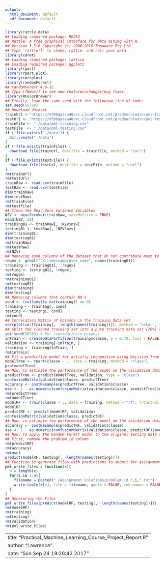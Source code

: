 ```yaml
---
output:
  html_document: default
  pdf_document: default
---
```


```r
library(rattle.data)
## Loading required package: RGtk2
## Rattle: A free graphical interface for data mining with R.
## Version 3.5.0 Copyright (c) 2006-2015 Togaware Pty Ltd.
## Type 'rattle()' to shake, rattle, and roll your data.
library(caret)
## Loading required package: lattice
## Loading required package: ggplot2
library(rpart)
library(rpart.plot)
library(corrplot)
library(randomForest)
## randomForest 4.6-12
## Type rfNews() to see new features/changes/bug fixes.
library(RColorBrewer)
## Finally, load the same seed with the following line of code:
set.seed(56789)
## Download dataset
trainUrl <-"https://d396qusza40orc.cloudfront.net/predmachlearn/pml-training.csv"
testUrl <- "https://d396qusza40orc.cloudfront.net/predmachlearn/pml-testing.csv"
trainFile <- "./data/pml-training.csv"
testFile  <- "./data/pml-testing.csv"
if (!file.exists("./data")) {
  dir.create("./data")
}
if (!file.exists(trainFile)) {
  download.file(trainUrl, destfile = trainFile, method = "curl")
}
if (!file.exists(testFile)) {
  download.file(testUrl, destfile = testFile, method = "curl")
}
rm(trainUrl)
rm(testUrl)
trainRaw <- read.csv(trainFile)
testRaw <- read.csv(testFile)
dim(trainRaw)
dim(testRaw)
rm(trainFile)
rm(testFile)
## Clean the Near Zero Variance Variables
NZV <- nearZeroVar(trainRaw, saveMetrics = TRUE)
head(NZV, 20)
training01 <- trainRaw[, !NZV$nzv]
testing01 <- testRaw[, !NZV$nzv]
dim(training01)
dim(testing01)
rm(trainRaw)
rm(testRaw)
rm(NZV)
## Removing some columns of the dataset that do not contribute much to the accelerometer measurements
regex <- grepl("^X|timestamp|user_name", names(training01))
training <- training01[, !regex]
testing <- testing01[, !regex]
rm(regex)
rm(training01)
rm(testing01)
dim(training)
dim(testing)
## Removing columns that contain NA's
cond <- (colSums(is.na(training)) == 0)
training <- training[, cond]
testing <- testing[, cond]
rm(cond)
## Correlation Matrix of Columns in the Training Data set
corrplot(cor(training[, -length(names(training))]), method = "color", tl.cex = 0.5)
## Split the cleaned training set into a pure training data set (70%) and a validation data set (30%)
set.seed(56789) # For reproducibile purpose
inTrain <- createDataPartition(training$classe, p = 0.70, list = FALSE)
validation <- training[-inTrain, ]
training <- training[inTrain, ]
rm(inTrain)
## Fit a predictive model for activity recognition using Decision Tree algorithm
modelTree <- rpart(classe ~ ., data = training, method = "class")
prp(modelTree)
## Now, to estimate the performance of the model on the validation data set
predictTree <- predict(modelTree, validation, type = "class")
confusionMatrix(validation$classe, predictTree)
accuracy <- postResample(predictTree, validation$classe)
ose <- 1 - as.numeric(confusionMatrix(validation$classe, predictTree)$overall[1])
rm(predictTree)
rm(modelTree)
modelRF <- train(classe ~ ., data = training, method = "rf", trControl = trainControl(method = "cv", 5), ntree = 250)
modelRF
predictRF <- predict(modelRF, validation)
confusionMatrix(validation$classe, predictRF)
## Now, to estimate the performance of the model on the validation data set
accuracy <- postResample(predictRF, validation$classe)
ose <- 1 - as.numeric(confusionMatrix(validation$classe, predictRF)$overall[1])
## Now, to apply the Random Forest model to the original testing data set downloaded from the data source. 
## First, remove the problem_id column
rm(predictRF)
rm(accuracy)
rm(ose)
predict(modelRF, testing[, -length(names(testing))])
## Function to generate files with predictions to submit for assignment
pml_write_files = function(x){
  n = length(x)
  for(i in 1:n){
    filename = paste0("./Assignment_Solutions/problem_id_",i,".txt")
    write.table(x[i], file = filename, quote = FALSE, row.names = FALSE, col.names = FALSE)
  }
}
## Generating the Files
pml_write_files(predict(modelRF, testing[, -length(names(testing))]))
rm(modelRF)
rm(training)
rm(testing)
rm(validation)
rm(pml_write_files)
```


---
title: "Practical_Machine_Learning_Course_Project_Report.R"
author: "Lawrence"
date: "Sun Sep 24 19:26:43 2017"
---
